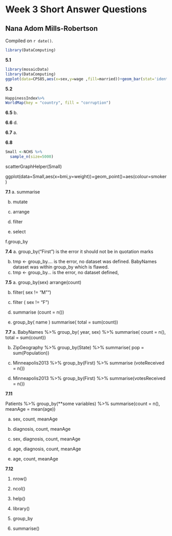 # Week 3 Short Answer Questions

## Nana Adom Mills-Robertson

<!-- leave this material as is -->
Compiled on `r date()`.

```r
library(DataComputing)
```
<!-- put your content after this line -->

**5.1**

```r
library(mosaicData)
library(DataComputing)
ggplot(data=CPS85,aes(x=sex,y=wage ,fill=married))+geom_bar(stat='identity',position='dodge', width=.9)+ facet_wrap(~race,ncol=3)
```

**5.2**
```r
HappinessIndex%>%
WorldMap(key = "country", fill = "corruption")

```

**6.5**
b.

**6.6**
d.

**6.7**
a.

**6.8**
```r
Small <-NCHS %>%
  sample_n(size=5000)
```

scatterGraphHelper(Small)

ggplot(data=Small,aes(x=bmi,y=weight))+geom_point()+aes(colour=smoker) 


**7.1**
a. summarise

b. mutate

c. arrange

d. filter

e. select

f.group_by


**7.4**
a. group_by("First") is the error it should not be in quotation marks

b. tmp <- group_by.... is the error, no dataset was defined. BabyNames dataset was       within group_by which is flawed.
c. tmp <- group_by... is the error, no dataset defined, 

**7.5**
a. group_by(sex)
   arrange(count)

b. filter( sex != "M"")
   
c. filter ( sex != "F")

d. summarise (count = n())

e. group_by( name )
   summarise( total = sum(count))
   
   
**7.7**
a. BabyNames %>%
      group_by( year, sex) %>%
      summarise( count = n(),
                 total = sum(count))

b. ZipGeography %>%
      group_by(State) %>%
      summarise( pop = sum(Population))
      
c. Minneapolis2013 %>% 
    group_by(First) %>%
    summarise (voteReceived = n())
    
d. Minneapolis2013 %>%
    group_by(First) %>%
    summarise(votesReceived = n())
    
**7.11**

Patients %>% 
  group_by(**some variables) %>%
  summarise(count = n(), meanAge = mean(age))
  
a. sex, count, meanAge

b. diagnosis, count, meanAge

c. sex, diagnosis, count, meanAge

d. age, diagnosis, count, meanAge

e. age, count, meanAge

**7.12**

1. nrow()

2. ncol()

3. help()

4. library()

5. group_by

6. summarise()